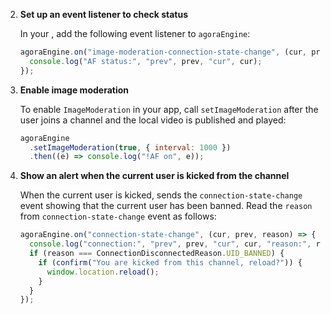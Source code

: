 <PlatformWrapper platform="web">


2. **Set up an event listener to check status**

    In your  <Vpl k="CLIENT" />, add the following event listener to `agoraEngine`:

      ```javascript
      agoraEngine.on("image-moderation-connection-state-change", (cur, prev) => {
        console.log("AF status:", "prev", prev, "cur", cur);
      });
      ```

1. **Enable image moderation**

   To enable `ImageModeration` in your app, call `setImageModeration` after the user joins a channel and the local video is published and played:

      ```javascript
      agoraEngine
        .setImageModeration(true, { interval: 1000 })
        .then((e) => console.log("!AF on", e));
      ```

1. **Show an alert when the current user is kicked from the channel**

    When the current user is kicked, <Vg k="AGORA_BACKEND" /> sends the `connection-state-change` event showing that the
        current user has been banned. Read the `reason` from `connection-state-change` event as follows:

      ```javascript
      agoraEngine.on("connection-state-change", (cur, prev, reason) => {
        console.log("connection:", "prev", prev, "cur", cur, "reason:", reason);
        if (reason === ConnectionDisconnectedReason.UID_BANNED) {
          if (confirm("You are kicked from this channel, reload?")) {
            window.location.reload();
          }
        }
      });
      ```

</PlatformWrapper>
